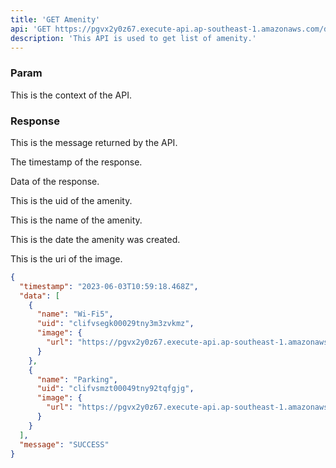 ```yaml
---
title: 'GET Amenity'
api: 'GET https://pgvx2y0z67.execute-api.ap-southeast-1.amazonaws.com/dev/api/v1/master/amenity'
description: 'This API is used to get list of amenity.'
---
```


### Param

<ParamField
  query='ctx'
  type='string'>
  This is the context of the API.
</ParamField>

### Response

<ResponseField
  name='message'
  type='string'>
  This is the message returned by the API.
</ResponseField>

<ResponseField
  name='timestamp'
  type='Date'>
  The timestamp of the response.
</ResponseField>

<ResponseField name="data" type="array">

Data of the response.

<Expandable title="Toggle data object">

<ResponseField
  name='uid'
  type='string'>
  This is the uid of the amenity.
</ResponseField>

<ResponseField
  name='name'
  type='string'>
  This is the name of the amenity.
</ResponseField>

<ResponseField
  name='image'
  type='object'>
  This is the date the amenity was created.
</ResponseField>

<Expandable title='Toggle Image object'>
  <ResponseField
    name='uri'
    type='object'>
    This is the uri of the image.
  </ResponseField>
</Expandable>

</Expandable>

</ResponseField>

<ResponseExample>

```json Response
{
  "timestamp": "2023-06-03T10:59:18.468Z",
  "data": [
    {
      "name": "Wi-Fi5",
      "uid": "clifvsegk00029tny3m3zvkmz",
      "image": {
        "url": "https://pgvx2y0z67.execute-api.ap-southeast-1.amazonaws.com/dev/img/83e3700a0-4405-47a3-88c2-a40a80ecb153-1685789910732-MEDIUM.jpeg"
      }
    },
    {
      "name": "Parking",
      "uid": "clifvsmzt00049tny92tqfgjg",
      "image": {
        "url": "https://pgvx2y0z67.execute-api.ap-southeast-1.amazonaws.com/dev/img/8669be18d-3589-4b99-bb97-6ed4469415d3-1685789923292-MEDIUM.jpeg"
      }
    }
  ],
  "message": "SUCCESS"
}
```

</ResponseExample>

